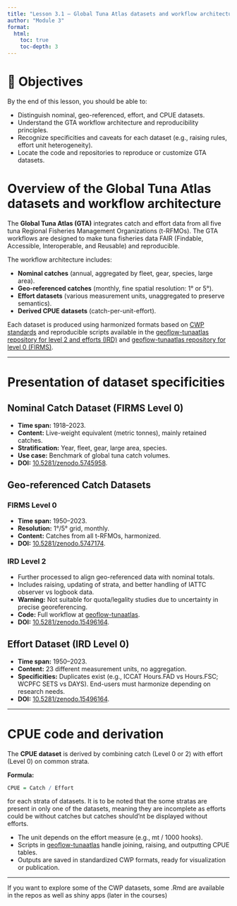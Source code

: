 ```yaml
---
title: "Lesson 3.1 — Global Tuna Atlas datasets and workflow architecture"
author: "Module 3"
format:
  html:
    toc: true
    toc-depth: 3
---
```


# 🎯 Objectives 

By the end of this lesson, you should be able to:

- Distinguish nominal, geo-referenced, effort, and CPUE datasets.
- Understand the GTA workflow architecture and reproducibility principles.
- Recognize specificities and caveats for each dataset (e.g., raising rules, effort unit heterogeneity).
- Locate the code and repositories to reproduce or customize GTA datasets.

# Overview of the Global Tuna Atlas datasets and workflow architecture

The **Global Tuna Atlas (GTA)** integrates catch and effort data from all five tuna Regional Fisheries Management Organizations (t-RFMOs). The GTA workflows are designed to make tuna fisheries data FAIR (Findable, Accessible, Interoperable, and Reusable) and reproducible.

The workflow architecture includes:

- **Nominal catches** (annual, aggregated by fleet, gear, species, large area).
- **Geo-referenced catches** (monthly, fine spatial resolution: 1° or 5°).
- **Effort datasets** (various measurement units, unaggregated to preserve semantics).
- **Derived CPUE datasets** (catch-per-unit-effort).

Each dataset is produced using harmonized formats based on [CWP standards](https://www.fao.org/3/cc6734en/cc6734en.pdf) and reproducible scripts available in the [geoflow-tunaatlas repository for level 2 and efforts (IRD)](https://github.com/firms-gta/geoflow-tunaatlas) and [geoflow-tunaatlas repository for level 0 (FIRMS)](https://github.com/firms-gta/geoflow-gta).

---

# Presentation of dataset specificities

## Nominal Catch Dataset (FIRMS Level 0)
- **Time span:** 1918–2023.
- **Content:** Live-weight equivalent (metric tonnes), mainly retained catches.
- **Stratification:** Year, fleet, gear, large area, species.
- **Use case:** Benchmark of global tuna catch volumes.
- **DOI:** [10.5281/zenodo.5745958](https://zenodo.org/doi/10.5281/zenodo.5745958).

## Geo-referenced Catch Datasets

### FIRMS Level 0
- **Time span:** 1950–2023.
- **Resolution:** 1°/5° grid, monthly.
- **Content:** Catches from all t-RFMOs, harmonized.
- **DOI:** [10.5281/zenodo.5747174](https://zenodo.org/doi/10.5281/zenodo.5747174).

### IRD Level 2
- Further processed to align geo-referenced data with nominal totals.
- Includes raising, updating of strata, and better handling of IATTC observer vs logbook data.
- **Warning:** Not suitable for quota/legality studies due to uncertainty in precise georeferencing.
- **Code:** Full workflow at [geoflow-tunaatlas](https://github.com/firms-gta/geoflow-tunaatlas).
- **DOI:** [10.5281/zenodo.15496164](https://zenodo.org/doi/10.5281/zenodo.15496164).

## Effort Dataset (IRD Level 0)
- **Time span:** 1950–2023.
- **Content:** 23 different measurement units, no aggregation.
- **Specificities:** Duplicates exist (e.g., ICCAT Hours.FAD vs Hours.FSC; WCPFC SETS vs DAYS). End-users must harmonize depending on research needs.
- **DOI:** [10.5281/zenodo.15496164](https://zenodo.org/doi/10.5281/zenodo.15496164).

---

# CPUE code and derivation

The **CPUE dataset** is derived by combining catch (Level 0 or 2) with effort (Level 0) on common strata.

**Formula:**
```r
CPUE = Catch / Effort 
```

for each strata of datasets. It is to be noted that the some stratas are present in only one of the datasets, meaning they are incomplete as efforts could be without catches but catches should'nt be displayed without efforts.

- The unit depends on the effort measure (e.g., mt / 1000 hooks).
- Scripts in [geoflow-tunaatlas](https://github.com/firms-gta/geoflow-tunaatlas) handle joining, raising, and outputting CPUE tables.
- Outputs are saved in standardized CWP formats, ready for visualization or publication.

---

If you want to explore some of the CWP datasets, some .Rmd are available in the repos as well as shiny apps (later in the courses)
